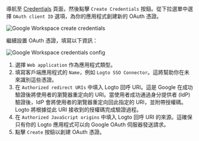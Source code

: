
導航至 [Credentials](https://console.cloud.google.com/apis/credentials) 頁面，然後點擊 `Create Credentials` 按鈕。從下拉選單中選擇 `OAuth client ID` 選項，為你的應用程式創建新的 OAuth 憑證。

<img src={googleWorkspaceCreateCredentialsImage} alt="Google Workspace create credentials" />

繼續設置 OAuth 憑證，填寫以下資訊：

<img src={googleWorkspaceCredentialsConfigImage} alt="Google Workspace credentials config" />

1. 選擇 `Web application` 作為應用程式類型。
2. 填寫客戶端應用程式的 `Name`，例如 `Logto SSO Connector`。這將幫助你在未來識別這些憑證。
3. 在 `Authorized redirect URIs` 中填入 Logto 回呼 URI。這是 Google 在成功驗證後將使用者的瀏覽器重定向的 URI。當使用者成功通過身分提供者 (IdP) 驗證後，IdP 會將使用者的瀏覽器重定向回此指定的 URI，並附帶授權碼。Logto 將根據從此 URI 接收到的授權碼完成驗證過程。
4. 在 `Authorized JavaScript origins` 中填入 Logto 回呼 URI 的來源。這確保只有你的 Logto 應用程式可以向 Google OAuth 伺服器發送請求。
5. 點擊 `Create` 按鈕以創建 OAuth 憑證。
